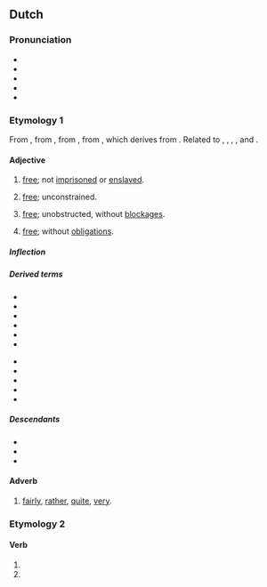 {{also|-vrij}}
==Dutch==

===Pronunciation===
* {{IPA|nl|/vrɛi/}}
* {{audio|nl|Nl-vrij.ogg|Audio}}
* {{hyphenation|nl|vrij}}
* {{homophones|nl|Vrij}}
* {{rhymes|nl|ɛi̯|s=1}}

===Etymology 1===
From {{inh|nl|dum|vri}}, from {{inh|nl|odt|frī}}, from {{inh|nl|gmw-pro|*frī}}, from {{inh|nl|gem-pro|*frijaz}}, which derives from {{der|nl|ine-pro|*preyH-||to be fond of}}. Related to {{m|nl|vrijen||to love}}, {{m|nl|vrijdag||friday}}, {{m|nl|vriend||friend}}, {{m|nl|vrouw||woman}}, and {{m|nl|vrede||peace}}.

====Adjective====
{{nl-adj}}

# [[free]]; not [[imprisoned]] or [[enslaved]].
#: {{ux|nl|Ik ben geen nummer, ik ben een '''vrij''' [[man]]!|I am not a number, I am a '''free''' man!|inline=1}}
# [[free]]; unconstrained.
#: {{ux|nl|Hij had de '''vrije''' [[hand]] over het [[land]].|He had a '''free''' hand over the land.|inline=1}}
# [[free]]; unobstructed, without [[blockage|blockages]].
#: {{ux|nl|De [[afvoer]] was '''vrij'''.|The drain was '''clear'''.|inline=1}}
# [[free]]; without [[obligation]]s.
#: {{ux|nl|[[vrije tijd|'''vrije''' tijd]]|'''free''' time|inline=1}}

=====Inflection=====
{{nl-decl-adj}}

=====Derived terms=====
{{der-top}}
* {{l|nl|frank en vrij}}
* {{l|nl|vrijgesteld}}
* {{l|nl|vrijhandel}}
* {{l|nl|vrijhaven}}
* {{l|nl|vrijheid}}
* {{l|nl|vrijmaken}}
{{der-mid}}
* {{l|nl|vrijmarkt}}
* {{l|nl|vrijmetselaar}}
* {{l|nl|vrijspreken}}
* {{l|nl|vrijstaat}}
* {{l|nl|vrijzinnig}}
{{der-bottom}}

=====Descendants=====
* {{desc|dcr|vri|vrie|fri}}
* {{desc|bor=1|jvn|frèi|prèi|pré}}
* {{desc|id|bor=1|prei|t=holiday, free, doing nothing}}

====Adverb====
{{nl-adv}}

# [[fairly]], [[rather]], [[quite]], [[very]].
#: {{ux|nl|Hij is '''vrij''' betrouwbaar|He is '''fairly''' trustworthy|inline=1}}
#: {{ux|nl|De computer waarmee ik werk is '''vrij''' oud.|The computer with which I work is '''quite''' old.|inline=1}}

===Etymology 2===
{{nonlemma}}

====Verb====
{{head|nl|verb form}}

# {{nl-verb form of|p=1|n=sg|t=pres|m=ind|vrijen}}
# {{nl-verb form of|m=imp|vrijen}}